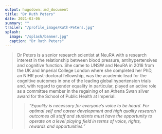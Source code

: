 ```yaml
---
output: hugodown::md_document
title: "Dr Ruth Peters"
date: 2021-03-06
summary: ""
trailer: "/profile_image/Ruth-Peters.jpg"
splash:
  image: "/splash/banner.jpg"
  caption: "Dr Ruth Peters"
---
```


> Dr Peters is a senior research scientist at NeuRA with a research interest in the relationship between blood pressure, antihypertensives and cognitive function. She came to UNSW and NeuRA in 2018 from the UK and Imperial College London where she completed her PhD, an NIHR post-doctoral fellowship, was the academic lead for the cognitive outcomes in one of the leading global hypertension trials and, with regard to gender equality in particular, played an active role as a committee member in the regaining of an Athena Swan silver award for the School of Public Health at Imperial.
<blockquote><p><i>"Equality is necessary for everyone’s voice to be heard. For optimal self and career development and high quality research outcomes all staff and students must have the opportunity to operate on a level playing field in terms of voice, rights, rewards and opportunities."</i></p></blockquote>
